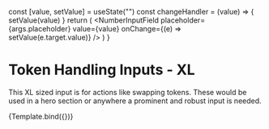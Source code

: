 
<Meta title="Molecules/Inputs" component={NumberInput} />

  const [value, setValue] = useState("")
  const changeHandler = (value) => {
    setValue(value)
  }
  return (
    <NumberInput size={args.size} disabled={args.disabled} isInvalid={args.isInvalid}>
      <NumberInputField
        placeholder={args.placeholder}
        value={value}
        onChange={(e) => setValue(e.target.value)}
      />
    </NumberInput>
  )
}

# Token Handling Inputs - XL

This XL sized input is for actions like swapping tokens. These would be used in a hero section or anywhere a prominent and robust input is needed.

<Canvas>
  <Story
    name="NumberInput"
    argTypes={argTypes}
    args={{
      placeholder: "100",
      size: "xl",
    }}
  >
    {Template.bind({})}
  </Story>
</Canvas>
